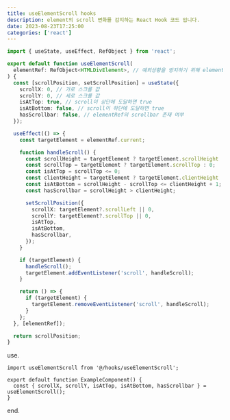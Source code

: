 ```yaml
---
title: useElementScroll hooks
description: element의 scroll 변화를 감지하는 React Hook 코드 입니다.
date: 2023-08-23T17:25:00
categories: ['react']
---
```


```ts:/src/hooks/useElementScroll.ts
import { useState, useEffect, RefObject } from 'react';

export default function useElementScroll(
  elementRef: RefObject<HTMLDivElement>, // 예외상황을 방지하기 위해 element는 div로 고정
) {
  const [scrollPosition, setScrollPosition] = useState({
    scrollX: 0, // 가로 스크롤 값
    scrollY: 0, // 세로 스크롤 값
    isAtTop: true, // scroll이 상단에 도달하면 true
    isAtBottom: false, // scroll이 하단에 도달하면 true
    hasScrollbar: false, // elementRef의 scrollbar 존재 여부
  });

  useEffect(() => {
    const targetElement = elementRef.current;

    function handleScroll() {
      const scrollHeight = targetElement ? targetElement.scrollHeight : 0;
      const scrollTop = targetElement ? targetElement.scrollTop : 0;
      const isAtTop = scrollTop <= 0;
      const clientHeight = targetElement ? targetElement.clientHeight : 0;
      const isAtBottom = scrollHeight - scrollTop <= clientHeight + 1;
      const hasScrollbar = scrollHeight > clientHeight;

      setScrollPosition({
        scrollX: targetElement?.scrollLeft || 0,
        scrollY: targetElement?.scrollTop || 0,
        isAtTop,
        isAtBottom,
        hasScrollbar,
      });
    }

    if (targetElement) {
      handleScroll();
      targetElement.addEventListener('scroll', handleScroll);
    }

    return () => {
      if (targetElement) {
        targetElement.removeEventListener('scroll', handleScroll);
      }
    };
  }, [elementRef]);

  return scrollPosition;
}
```

use.

```tsx:/src/components/example.tsx
import useElementScroll from '@/hooks/useElementScroll';

export default function ExampleComponent() {
  const { scrollX, scrollY, isAtTop, isAtBottom, hasScrollbar } = useElementScroll();
}
```

end.
